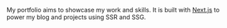My portfolio aims to showcase my work and skills. It is built with [Next.js](https://nextjs.org/) to power my blog and projects using SSR and SSG.
